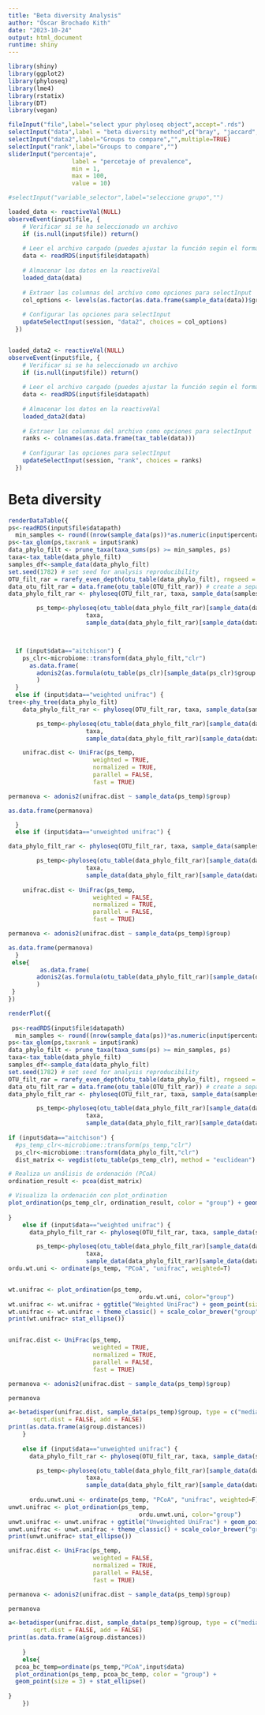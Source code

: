 ```yaml
---
title: "Beta diversity Analysis"
author: "Óscar Brochado Kith"
date: "2023-10-24"
output: html_document
runtime: shiny
---
```


```r

library(shiny)
library(ggplot2)
library(phyloseq)
library(lme4)
library(rstatix)
library(DT)
library(vegan)
```

```r
fileInput("file",label="select ypur phyloseq object",accept=".rds")
selectInput("data",label = "beta diversity method",c("bray", "jaccard", "aitchison", "robust.aitchison","weighted unifrac","unweighted unifrac"))
selectInput("data2",label="Groups to compare","",multiple=TRUE)
selectInput("rank",label="Groups to compare","")
sliderInput("percentaje",
                  label = "percetaje of prevalence",
                  min = 1,
                  max = 100,
                  value = 10)

#selectInput("variable_selector",label="seleccione grupo","")

loaded_data <- reactiveVal(NULL)
observeEvent(input$file, {
    # Verificar si se ha seleccionado un archivo
    if (is.null(input$file)) return()
    
    # Leer el archivo cargado (puedes ajustar la función según el formato de tu archivo)
    data <- readRDS(input$file$datapath)
    
    # Almacenar los datos en la reactiveVal
    loaded_data(data)
    
    # Extraer las columnas del archivo como opciones para selectInput
    col_options <- levels(as.factor(as.data.frame(sample_data(data))$group))
    
    # Configurar las opciones para selectInput
    updateSelectInput(session, "data2", choices = col_options)
  })


loaded_data2 <- reactiveVal(NULL)
observeEvent(input$file, {
    # Verificar si se ha seleccionado un archivo
    if (is.null(input$file)) return()
    
    # Leer el archivo cargado (puedes ajustar la función según el formato de tu archivo)
    data <- readRDS(input$file$datapath)
    
    # Almacenar los datos en la reactiveVal
    loaded_data2(data)
    
    # Extraer las columnas del archivo como opciones para selectInput
    ranks <- colnames(as.data.frame(tax_table(data)))
    
    # Configurar las opciones para selectInput
    updateSelectInput(session, "rank", choices = ranks)
  })
```

# Beta diversity
```r
renderDataTable({
ps<-readRDS(input$file$datapath)
  min_samples <- round((nrow(sample_data(ps))*as.numeric(input$percentaje)/100))  # Ajusta según tu criterio
ps<-tax_glom(ps,taxrank = input$rank)
data_phylo_filt <- prune_taxa(taxa_sums(ps) >= min_samples, ps)
taxa<-tax_table(data_phylo_filt)
samples_df<-sample_data(data_phylo_filt)
set.seed(1782) # set seed for analysis reproducibility
OTU_filt_rar = rarefy_even_depth(otu_table(data_phylo_filt), rngseed = TRUE, replace = FALSE) # rarefy the raw data using Phyloseq package
data_otu_filt_rar = data.frame(otu_table(OTU_filt_rar)) # create a separated file
data_phylo_filt_rar <- phyloseq(OTU_filt_rar, taxa, sample_data(samples_df)) # create a phyloseq object

        ps_temp<-phyloseq(otu_table(data_phylo_filt_rar)[sample_data(data_phylo_filt_rar)$group %in% input$data2,],
                      taxa,
                      sample_data(data_phylo_filt_rar)[sample_data(data_phylo_filt_rar)$group %in% input$data2,])



  if (input$data=="aitchison") {
    ps_clr<-microbiome::transform(data_phylo_filt,"clr")
      as.data.frame(
        adonis2(as.formula(otu_table(ps_clr)[sample_data(ps_clr)$group %in% input$data2,]~(sample_data(ps_clr))$group[sample_data(ps_clr)$group%in%input$data2]),permutations=9999, method="euclidean")
        )
  }
  else if (input$data=="weighted unifrac") {
tree<-phy_tree(data_phylo_filt)
    data_phylo_filt_rar <- phyloseq(OTU_filt_rar, taxa, sample_data(samples_df),tree) # create a phyloseq object

        ps_temp<-phyloseq(otu_table(data_phylo_filt_rar)[sample_data(data_phylo_filt_rar)$group %in% input$data2,],
                      taxa,
                      sample_data(data_phylo_filt_rar)[sample_data(data_phylo_filt_rar)$group %in% input$data2,],tree)

    unifrac.dist <- UniFrac(ps_temp,
                        weighted = TRUE,
                        normalized = TRUE,
                        parallel = FALSE,
                        fast = TRUE)

permanova <- adonis2(unifrac.dist ~ sample_data(ps_temp)$group)

as.data.frame(permanova)

  }
  else if (input$data=="unweighted unifrac") {

data_phylo_filt_rar <- phyloseq(OTU_filt_rar, taxa, sample_data(samples_df),tree) # create a phyloseq object

        ps_temp<-phyloseq(otu_table(data_phylo_filt_rar)[sample_data(data_phylo_filt_rar)$group %in% input$data2,],
                      taxa,
                      sample_data(data_phylo_filt_rar)[sample_data(data_phylo_filt_rar)$group %in% input$data2,],tree)
    
    unifrac.dist <- UniFrac(ps_temp,
                        weighted = FALSE,
                        normalized = TRUE,
                        parallel = FALSE,
                        fast = TRUE)

permanova <- adonis2(unifrac.dist ~ sample_data(ps_temp)$group)

as.data.frame(permanova)
  }
 else{
         as.data.frame(
        adonis2(as.formula(otu_table(data_phylo_filt_rar)[sample_data(data_phylo_filt_rar)$group %in% input$data2,]~(sample_data(data_phylo_filt_rar))$group[sample_data(data_phylo_filt_rar)$group%in%input$data2]),permutations=9999, method=input$data)
        )
 }
})


```


```r


renderPlot({
  
 ps<-readRDS(input$file$datapath)
  min_samples <- round((nrow(sample_data(ps))*as.numeric(input$percentaje)/100))  # Ajusta según tu criterio
ps<-tax_glom(ps,taxrank = input$rank)
data_phylo_filt <- prune_taxa(taxa_sums(ps) >= min_samples, ps)
taxa<-tax_table(data_phylo_filt)
samples_df<-sample_data(data_phylo_filt)
set.seed(1782) # set seed for analysis reproducibility
OTU_filt_rar = rarefy_even_depth(otu_table(data_phylo_filt), rngseed = TRUE, replace = FALSE) # rarefy the raw data using Phyloseq package
data_otu_filt_rar = data.frame(otu_table(OTU_filt_rar)) # create a separated file
data_phylo_filt_rar <- phyloseq(OTU_filt_rar, taxa, sample_data(samples_df)) # create a phyloseq object

        ps_temp<-phyloseq(otu_table(data_phylo_filt_rar)[sample_data(data_phylo_filt_rar)$group %in% input$data2,],
                      taxa,
                      sample_data(data_phylo_filt_rar)[sample_data(data_phylo_filt_rar)$group %in% input$data2,])
    
if (input$data=="aitchison") {
  #ps_temp_clr<-microbiome::transform(ps_temp,"clr")
  ps_clr<-microbiome::transform(data_phylo_filt,"clr")
  dist_matrix <- vegdist(otu_table(ps_temp_clr), method = "euclidean")

# Realiza un análisis de ordenación (PCoA)
ordination_result <- pcoa(dist_matrix)

# Visualiza la ordenación con plot_ordination
plot_ordination(ps_temp_clr, ordination_result, color = "group") + geom_point(size=3) + stat_ellipse() 
  
}
    else if (input$data=="weighted unifrac") {
      data_phylo_filt_rar <- phyloseq(OTU_filt_rar, taxa, sample_data(samples_df),tree) # create a phyloseq object

        ps_temp<-phyloseq(otu_table(data_phylo_filt_rar)[sample_data(data_phylo_filt_rar)$group %in% input$data2,],
                      taxa,
                      sample_data(data_phylo_filt_rar)[sample_data(data_phylo_filt_rar)$group %in% input$data2,],tree)
ordu.wt.uni <- ordinate(ps_temp, "PCoA", "unifrac", weighted=T)


wt.unifrac <- plot_ordination(ps_temp, 
                                     ordu.wt.uni, color="group") 
wt.unifrac <- wt.unifrac + ggtitle("Weighted UniFrac") + geom_point(size = 2)
wt.unifrac <- wt.unifrac + theme_classic() + scale_color_brewer("group", palette = "Set2")
print(wt.unifrac+ stat_ellipse())


unifrac.dist <- UniFrac(ps_temp, 
                        weighted = TRUE, 
                        normalized = TRUE,  
                        parallel = FALSE, 
                        fast = TRUE)

permanova <- adonis2(unifrac.dist ~ sample_data(ps_temp)$group)

permanova

a<-betadisper(unifrac.dist, sample_data(ps_temp)$group, type = c("median","centroid"), bias.adjust = FALSE,
       sqrt.dist = FALSE, add = FALSE)
print(as.data.frame(a$group.distances))
    }
    
    else if (input$data=="unweighted unifrac") {
      data_phylo_filt_rar <- phyloseq(OTU_filt_rar, taxa, sample_data(samples_df),tree) # create a phyloseq object

        ps_temp<-phyloseq(otu_table(data_phylo_filt_rar)[sample_data(data_phylo_filt_rar)$group %in% input$data2,],
                      taxa,
                      sample_data(data_phylo_filt_rar)[sample_data(data_phylo_filt_rar)$group %in% input$data2,],tree)
        
      ordu.unwt.uni <- ordinate(ps_temp, "PCoA", "unifrac", weighted=F)
unwt.unifrac <- plot_ordination(ps_temp, 
                                     ordu.unwt.uni, color="group") 
unwt.unifrac <- unwt.unifrac + ggtitle("Unweighted UniFrac") + geom_point(size = 2)
unwt.unifrac <- unwt.unifrac + theme_classic() + scale_color_brewer("group", palette = "Set2")
print(unwt.unifrac+ stat_ellipse())

unifrac.dist <- UniFrac(ps_temp, 
                        weighted = FALSE, 
                        normalized = TRUE,  
                        parallel = FALSE, 
                        fast = TRUE)

permanova <- adonis2(unifrac.dist ~ sample_data(ps_temp)$group)

permanova

a<-betadisper(unifrac.dist, sample_data(ps_temp)$group, type = c("median","centroid"), bias.adjust = FALSE,
       sqrt.dist = FALSE, add = FALSE)
print(as.data.frame(a$group.distances))
     
    }
    else{
  pcoa_bc_temp=ordinate(ps_temp,"PCoA",input$data)
  plot_ordination(ps_temp, pcoa_bc_temp, color = "group") +
  geom_point(size = 3) + stat_ellipse()
  
}
    })

```

